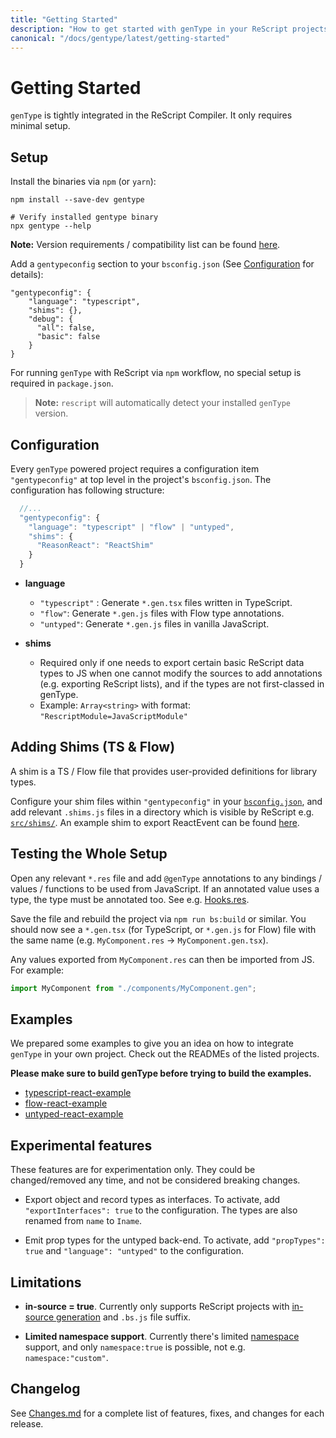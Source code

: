 ```yaml
---
title: "Getting Started"
description: "How to get started with genType in your ReScript projects"
canonical: "/docs/gentype/latest/getting-started"
---
```


# Getting Started

`genType` is tightly integrated in the ReScript Compiler. It only requires minimal setup.

## Setup


Install the binaries via `npm` (or `yarn`):

```
npm install --save-dev gentype

# Verify installed gentype binary
npx gentype --help
```

**Note:** Version requirements / compatibility list can be found [here](https://github.com/rescript-association/genType#requirements).

Add a `gentypeconfig` section to your `bsconfig.json` (See [Configuration](#configuration) for details):

```
"gentypeconfig": {
    "language": "typescript",
    "shims": {},
    "debug": {
      "all": false,
      "basic": false
    }
}
```

For running `genType` with ReScript via `npm` workflow, no special setup is required in `package.json`.

> **Note:** `rescript` will automatically detect your installed `genType` version.

## Configuration

Every `genType` powered project requires a configuration item `"gentypeconfig"`
at top level in the project's `bsconfig.json`. The configuration has following
structure:

```js
  //...
  "gentypeconfig": {
    "language": "typescript" | "flow" | "untyped",
    "shims": {
      "ReasonReact": "ReactShim"
    }
  }
```

- **language**

  - `"typescript"` : Generate `*.gen.tsx` files written in TypeScript.
  - `"flow"`: Generate `*.gen.js` files with Flow type annotations.
  - `"untyped"`: Generate `*.gen.js` files in vanilla JavaScript.

- **shims**
  - Required only if one needs to export certain basic ReScript data types to JS when one cannot modify the sources to add annotations (e.g. exporting ReScript lists), and if the types are not first-classed in genType.
  - Example: `Array<string>` with format: `"RescriptModule=JavaScriptModule"`

## Adding Shims (TS & Flow)

A shim is a TS / Flow file that provides user-provided definitions for library types.

Configure your shim files within `"gentypeconfig"` in your [`bsconfig.json`](https://github.com/reason-association/genType/blob/master/examples/typescript-react-example/bsconfig.json), and add relevant `.shims.js` files in a directory which is visible by ReScript e.g.  [`src/shims/`](https://github.com/reason-association/genType/blob/master/examples/typescript-react-example/src/shims). An example shim to export ReactEvent can be found [here](https://github.com/reason-association/genType/blob/master/examples/typescript-react-example/src/shims/ReactEvent.shim.ts).

## Testing the Whole Setup

Open any relevant `*.res` file and add `@genType` annotations to any bindings / values / functions to be used from JavaScript. If an annotated value uses a type, the type must be annotated too. See e.g.  [Hooks.res](https://github.com/reason-association/genType/blob/master/examples/typescript-react-example/src/Hooks.res).

Save the file and rebuild the project via `npm run bs:build` or similar. You should now see a `*.gen.tsx` (for TypeScript, or `*.gen.js` for Flow) file with the same name (e.g. `MyComponent.res` -> `MyComponent.gen.tsx`).

Any values exported from `MyComponent.res` can then be imported from JS. For example:

```js
import MyComponent from "./components/MyComponent.gen";
```

## Examples

We prepared some examples to give you an idea on how to integrate `genType` in your own project. Check out the READMEs of the listed projects.

**Please make sure to build genType before trying to build the examples.**

- [typescript-react-example](https://github.com/reason-association/genType/tree/master/examples/typescript-react-example)
- [flow-react-example](https://github.com/reason-association/genType/tree/master/examples/flow-react-example)
- [untyped-react-example](https://github.com/reason-association/genType/tree/master/examples/untyped-react-example)

## Experimental features

These features are for experimentation only. They could be changed/removed any time, and not be considered breaking changes.

- Export object and record types as interfaces. To activate, add `"exportInterfaces": true` to the configuration. The types are also renamed from `name` to `Iname`.

- Emit prop types for the untyped back-end. To activate, add `"propTypes": true` and `"language": "untyped"` to the configuration.

## Limitations

- **in-source = true**. Currently only supports ReScript projects with [in-source generation](/docs/manual/latest/build-configuration#package-specs) and `.bs.js` file suffix.

- **Limited namespace support**. Currently there's limited [namespace](/docs/manual/latest/build-configuration#name-namespace) support, and only `namespace:true` is possible, not e.g. `namespace:"custom"`.

## Changelog

See [Changes.md](https://github.com/reason-association/genType/blob/master/Changes.md) for a complete list of features, fixes, and changes for each release.
